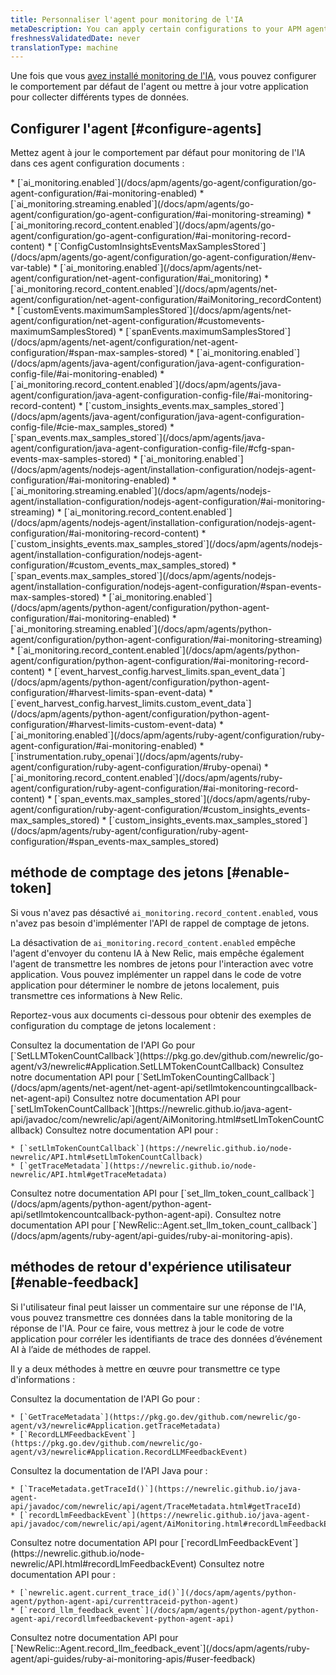 ```yaml
---
title: Personnaliser l'agent pour monitoring de l'IA
metaDescription: You can apply certain configurations to your APM agents to change how your AI data appears in New Relic.
freshnessValidatedDate: never
translationType: machine
---
```


Une fois que vous [avez installé monitoring de l&apos;IA](/install/ai-monitoring), vous pouvez configurer le comportement par défaut de l&apos;agent ou mettre à jour votre application pour collecter différents types de données.

## Configurer l&apos;agent [#configure-agents]

Mettez agent à jour le comportement par défaut pour monitoring de l&apos;IA dans ces agent configuration documents :

<CollapserGroup>
  <Collapser id="go-config" title="Configuration de Go">
    * [`ai_monitoring.enabled`](/docs/apm/agents/go-agent/configuration/go-agent-configuration/#ai-monitoring-enabled)
    * [`ai_monitoring.streaming.enabled`](/docs/apm/agents/go-agent/configuration/go-agent-configuration/#ai-monitoring-streaming)
    * [`ai_monitoring.record_content.enabled`](/docs/apm/agents/go-agent/configuration/go-agent-configuration/#ai-monitoring-record-content)
    * [`ConfigCustomInsightsEventsMaxSamplesStored`](/docs/apm/agents/go-agent/configuration/go-agent-configuration/#env-var-table)
  </Collapser>

  <Collapser id="dotnet-config" title="Configuration .NET">
    * [`ai_monitoring.enabled`](/docs/apm/agents/net-agent/configuration/net-agent-configuration/#ai_monitoring)
    * [`ai_monitoring.record_content.enabled`](/docs/apm/agents/net-agent/configuration/net-agent-configuration/#aiMonitoring_recordContent)
    * [`customEvents.maximumSamplesStored`](/docs/apm/agents/net-agent/configuration/net-agent-configuration/#customevents-maximumSamplesStored)
    * [`spanEvents.maximumSamplesStored`](/docs/apm/agents/net-agent/configuration/net-agent-configuration/#span-max-samples-stored)
  </Collapser>

  <Collapser id="java-config" title="Configuration Java">
    * [`ai_monitoring.enabled`](/docs/apm/agents/java-agent/configuration/java-agent-configuration-config-file/#ai-monitoring-enabled)
    * [`ai_monitoring.record_content.enabled`](/docs/apm/agents/java-agent/configuration/java-agent-configuration-config-file/#ai-monitoring-record-content)
    * [`custom_insights_events.max_samples_stored`](/docs/apm/agents/java-agent/configuration/java-agent-configuration-config-file/#cie-max_samples_stored)
    * [`span_events.max_samples_stored`](/docs/apm/agents/java-agent/configuration/java-agent-configuration-config-file/#cfg-span-events-max-samples-stored)
  </Collapser>

  <Collapser id="nodejs-config" title="Configuration Node.js">
    * [`ai_monitoring.enabled`](/docs/apm/agents/nodejs-agent/installation-configuration/nodejs-agent-configuration/#ai-monitoring-enabled)
    * [`ai_monitoring.streaming.enabled`](/docs/apm/agents/nodejs-agent/installation-configuration/nodejs-agent-configuration/#ai-monitoring-streaming)
    * [`ai_monitoring.record_content.enabled`](/docs/apm/agents/nodejs-agent/installation-configuration/nodejs-agent-configuration/#ai-monitoring-record-content)
    * [`custom_insights_events.max_samples_stored`](/docs/apm/agents/nodejs-agent/installation-configuration/nodejs-agent-configuration/#custom_events_max_samples_stored)
    * [`span_events.max_samples_stored`](/docs/apm/agents/nodejs-agent/installation-configuration/nodejs-agent-configuration/#span-events-max-samples-stored)
  </Collapser>

  <Collapser id="python-config" title="Configuration Python">
    * [`ai_monitoring.enabled`](/docs/apm/agents/python-agent/configuration/python-agent-configuration/#ai-monitoring-enabled)
    * [`ai_monitoring.streaming.enabled`](/docs/apm/agents/python-agent/configuration/python-agent-configuration/#ai-monitoring-streaming)
    * [`ai_monitoring.record_content.enabled`](/docs/apm/agents/python-agent/configuration/python-agent-configuration/#ai-monitoring-record-content)
    * [`event_harvest_config.harvest_limits.span_event_data`](/docs/apm/agents/python-agent/configuration/python-agent-configuration/#harvest-limits-span-event-data)
    * [`event_harvest_config.harvest_limits.custom_event_data`](/docs/apm/agents/python-agent/configuration/python-agent-configuration/#harvest-limits-custom-event-data)
  </Collapser>

  <Collapser id="ruby-config" title="Configuration Ruby">
    * [`ai_monitoring.enabled`](/docs/apm/agents/ruby-agent/configuration/ruby-agent-configuration/#ai-monitoring-enabled)
    * [`instrumentation.ruby_openai`](/docs/apm/agents/ruby-agent/configuration/ruby-agent-configuration/#ruby-openai)
    * [`ai_monitoring.record_content.enabled`](/docs/apm/agents/ruby-agent/configuration/ruby-agent-configuration/#ai-monitoring-record-content)
    * [`span_events.max_samples_stored`](/docs/apm/agents/ruby-agent/configuration/ruby-agent-configuration/#custom_insights_events-max_samples_stored)
    * [`custom_insights_events.max_samples_stored`](/docs/apm/agents/ruby-agent/configuration/ruby-agent-configuration/#span_events-max_samples_stored)
  </Collapser>
</CollapserGroup>

## méthode de comptage des jetons [#enable-token]

Si vous n&apos;avez pas désactivé `ai_monitoring.record_content.enabled`, vous n&apos;avez pas besoin d&apos;implémenter l&apos;API de rappel de comptage de jetons.

La désactivation de `ai_monitoring.record_content.enabled` empêche l&apos;agent d&apos;envoyer du contenu IA à New Relic, mais empêche également l&apos;agent de transmettre les nombres de jetons pour l&apos;interaction avec votre application. Vous pouvez implémenter un rappel dans le code de votre application pour déterminer le nombre de jetons localement, puis transmettre ces informations à New Relic.

Reportez-vous aux documents ci-dessous pour obtenir des exemples de configuration du comptage de jetons localement :

<CollapserGroup>
  <Collapser id="go-token-method" title="Méthode de comptage des jetons Go">
    Consultez la documentation de l&apos;API Go pour [`SetLLMTokenCountCallback`](https://pkg.go.dev/github.com/newrelic/go-agent/v3/newrelic#Application.SetLLMTokenCountCallback)
  </Collapser>

  <Collapser id="dotnet-token-method" title="Méthode de comptage de jetons .NET">
    Consultez notre documentation API pour [`SetLlmTokenCountingCallback`](/docs/apm/agents/net-agent/net-agent-api/setllmtokencountingcallback-net-agent-api)
  </Collapser>

  <Collapser id="java-token-method" title="Méthode de comptage des jetons Java">
    Consultez notre documentation API pour [`setLlmTokenCountCallback`](https://newrelic.github.io/java-agent-api/javadoc/com/newrelic/api/agent/AiMonitoring.html#setLlmTokenCountCallback)
  </Collapser>

  <Collapser id="nodejs-token-method" title="Méthode de comptage des jetons Node.js">
    Consultez notre documentation API pour :

    * [`setLlmTokenCountCallback`](https://newrelic.github.io/node-newrelic/API.html#setLlmTokenCountCallback)
    * [`getTraceMetadata`](https://newrelic.github.io/node-newrelic/API.html#getTraceMetadata)
  </Collapser>

  <Collapser id="python-token-method" title="Méthode de comptage de jetons Python">
    Consultez notre documentation API pour [`set_llm_token_count_callback`](/docs/apm/agents/python-agent/python-agent-api/setllmtokencountcallback-python-agent-api).
  </Collapser>

  <Collapser id="ruby-token-method" title="Méthode de comptage des jetons Ruby">
    Consultez notre documentation API pour [`NewRelic::Agent.set_llm_token_count_callback`](/docs/apm/agents/ruby-agent/api-guides/ruby-ai-monitoring-apis).
  </Collapser>
</CollapserGroup>

## méthodes de retour d&apos;expérience utilisateur [#enable-feedback]

Si l&apos;utilisateur final peut laisser un commentaire sur une réponse de l&apos;IA, vous pouvez transmettre ces données dans la table monitoring de la réponse de l&apos;IA. Pour ce faire, vous mettrez à jour le code de votre application pour corréler les identifiants de trace des données d’événement AI à l’aide de méthodes de rappel.

Il y a deux méthodes à mettre en œuvre pour transmettre ce type d&apos;informations :

<CollapserGroup>
  <Collapser id="go-feedback-methods" title="Méthodes de rétroaction Go">
    Consultez la documentation de l&apos;API Go pour :

    * [`GetTraceMetadata`](https://pkg.go.dev/github.com/newrelic/go-agent/v3/newrelic#Application.getTraceMetadata)
    * [`RecordLLMFeedbackEvent`](https://pkg.go.dev/github.com/newrelic/go-agent/v3/newrelic#Application.RecordLLMFeedbackEvent)
  </Collapser>

  <Collapser id="java-feedback-methods" title="Méthodes de rétroaction Java">
    Consultez la documentation de l&apos;API Java pour :

    * [`TraceMetadata.getTraceId()`](https://newrelic.github.io/java-agent-api/javadoc/com/newrelic/api/agent/TraceMetadata.html#getTraceId)
    * [`recordLlmFeedbackEvent`](https://newrelic.github.io/java-agent-api/javadoc/com/newrelic/api/agent/AiMonitoring.html#recordLlmFeedbackEvent)
  </Collapser>

  <Collapser id="nodejs-feedback-methods" title="Méthodes de rétroaction Node.js">
    Consultez notre documentation API pour [`recordLlmFeedbackEvent`](https://newrelic.github.io/node-newrelic/API.html#recordLlmFeedbackEvent)
  </Collapser>

  <Collapser id="python-feedback-methods" title="Méthodes de rétroaction Python">
    Consultez notre documentation API pour :

    * [`newrelic.agent.current_trace_id()`](/docs/apm/agents/python-agent/python-agent-api/currenttraceid-python-agent)
    * [`record_llm_feedback_event`](/docs/apm/agents/python-agent/python-agent-api/recordllmfeedbackevent-python-agent-api)
  </Collapser>

  <Collapser id="ruby-feedback-methods" title="Méthodes de rétroaction Ruby">
    Consultez notre documentation API pour [`NewRelic::Agent.record_llm_feedback_event`](/docs/apm/agents/ruby-agent/api-guides/ruby-ai-monitoring-apis/#user-feedback)
  </Collapser>
</CollapserGroup>